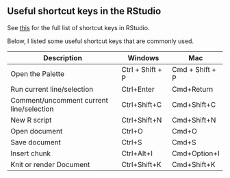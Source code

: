 ## Useful shortcut keys in the RStudio

See [this](https://support.posit.co/hc/en-us/articles/200711853-Keyboard-Shortcuts-in-the-RStudio-IDE) for the full list of shortcut keys in RStudio.

Below, I listed some useful shortcut keys that are commonly used. 


Description                        | Windows        | Mac
------------------------------------------| ------------------ | -------------
Open the Palette | Ctrl + Shift + P | Cmd + Shift + P
Run current line/selection  |Ctrl+Enter  |Cmd+Return
Comment/uncomment current line/selection  | Ctrl+Shift+C | Cmd+Shift+C
New R script | Ctrl+Shift+N | Cmd+Shift+N
Open document | Ctrl+O | Cmd+O
Save document | Ctrl+S | Cmd+S
Insert chunk    | Ctrl+Alt+I     | Cmd+Option+I
Knit or render Document |Ctrl+Shift+K  |Cmd+Shift+K